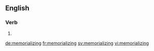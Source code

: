 ==English==

===Verb===
{{head|en|present participle}}

# {{present participle of|memorialize|lang=en|nocat=1}}

[[de:memorializing]]
[[fr:memorializing]]
[[sv:memorializing]]
[[vi:memorializing]]